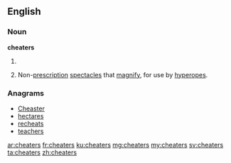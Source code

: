 ==English==

===Noun===
'''cheaters'''

# {{plural of|cheater}}
# {{context|informal|plurale tantum|lang=en}} Non-[[prescription]] [[spectacles]] that [[magnify]], for use by [[hyperope]]s.

===Anagrams===
* [[Cheaster#English|Cheaster]]
* [[hectares#English|hectares]]
* [[recheats#English|recheats]]
* [[teachers#English|teachers]]

[[ar:cheaters]]
[[fr:cheaters]]
[[ku:cheaters]]
[[mg:cheaters]]
[[my:cheaters]]
[[sv:cheaters]]
[[ta:cheaters]]
[[zh:cheaters]]